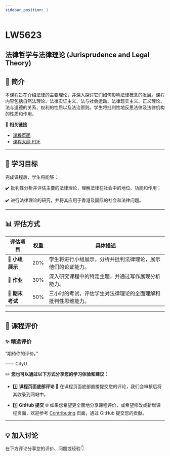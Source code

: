 ```yaml
---
sidebar_position: 1
---
```


# LW5623
## 法律哲学与法律理论 (Jurisprudence and Legal Theory)

## **📘 简介**
本课程旨在介绍法律的主要理论，并深入探讨它们如何影响法律概念的发展。课程内容包括自然法理论、法律实证主义、法与社会运动、法律现实主义、正义理论、法与道德的关系、权利的性质以及法治原则。学生将批判性地反思法律及法律机构的性质和作用。

🔗 **相关链接**
- [课程页面](https://www.cityu.edu.hk/catalogue/pg/202425/course/LW5623.htm)
- [课程大纲 PDF](https://www.cityu.edu.hk/catalogue/pg/202425/course/LW5623.pdf)

---

## **🎯 学习目标**

完成课程后，学生将能够：

✔️ 批判性分析并评估主要的法律理论，理解法律在社会中的地位、功能和作用；

✔️ 进行法律理论的研究，并将其应用于香港及国际的社会和法律问题。

---

## **📊 评估方式**

| **评估项目**         | **权重** | **具体描述**                                                                                       |
|---------------------|---------|---------------------------------------------------------------------------------------------------|
| **📂 小组展示**       | 20%     | 学生将进行小组展示，分析并批判法律理论，展示他们的论证能力。                                         |
| **📂 作业**           | 30%     | 深入研究课程中的特定主题，并通过写作展现分析能力。                                                 |
| **📂 期末考试**       | 50%     | 三小时的考试，评估学生对法律理论的全面理解和批判性思维能力。                                           |

---

## **💬 课程评价**

### ✨ **精选评价**
<div className={commentStyles.commentBox}>
    <p className={commentStyles.commentText}>
        “期待你的评价。”
    </p>
    <p className={commentStyles.commentAuthor}>—— CityU</p>
</div>

✏️ **您也可以通过以下方式分享您的学习体验和建议：**

- 1️⃣ **课程页面底部评论**
💬 在课程页面底部直接提交您的评论，我们会审核后将其收录到网站中。

- 2️⃣ **GitHub 提交**
🌐 如果您希望更全面地分享课程评价，或希望修改或新增课程页面，欢迎参考 [Contributing](https://penjc.github.io/CityU/contributing) 页面，通过 GitHub 提交您的贡献。

---

## **💡 加入讨论**

在下方评论分享您的评价、问题或经验👇
<Utterances />

